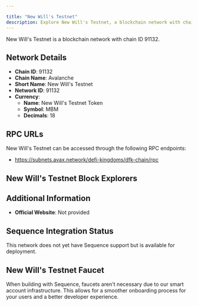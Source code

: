 ```yaml
---

title: "New Will's Testnet"
description: Explore New Will's Testnet, a blockchain network with chain ID 91132. Learn about its native currency, New Will's Testnet Token, and how to interact with the network.
---
```




New Will's Testnet is a blockchain network with chain ID 91132.

## Network Details

- **Chain ID**: 91132
- **Chain Name**: Avalanche
- **Short Name**: New Will's Testnet
- **Network ID**: 91132
- **Currency**: 
  - **Name**: New Will's Testnet Token
  - **Symbol**: MBM
  - **Decimals**: 18

## RPC URLs

New Will's Testnet can be accessed through the following RPC endpoints:

- https://subnets.avax.network/defi-kingdoms/dfk-chain/rpc

## New Will's Testnet Block Explorers



## Additional Information

- **Official Website**: Not provided

## Sequence Integration Status

This network does not yet have Sequence support but is available for deployment.

## New Will's Testnet Faucet

When building with Sequence, faucets aren't necessary due to our smart account infrastructure. This allows for a smoother onboarding process for your users and a better developer experience.
